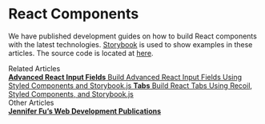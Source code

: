 
<Meta title="Introduction" />

<style>{`
  .subheading {
    --mediumdark: '#999999';
    font-weight: 900;
    font-size: 13px;
    color: #999;
    letter-spacing: 6px;
    line-height: 24px;
    text-transform: uppercase;
    margin-bottom: 12px;
    margin-top: 40px;
  }

  .link-list {
    display: grid;
    grid-template-columns: 1fr;
    row-gap: 10px;
  }

  @media (min-width: 620px) {
    .link-list {
      row-gap: 20px;
      column-gap: 20px;
      grid-template-columns: 1fr 1fr;
    }
  }

  @media all and (-ms-high-contrast:none) {
  .link-list {
      display: -ms-grid;
      -ms-grid-columns: 1fr 1fr;
    }
  }

  .link-item {
    display: block;
    padding: 20px 30px 20px 15px;
    border: 1px solid #00000010;
    border-radius: 5px;
    transition: background 150ms ease-out, border 150ms ease-out, transform 150ms ease-out;
    color: #333333;
    display: flex;
    align-items: flex-start;
  }

  .link-item:hover {
    border-color: #1EA7FD50;
    transform: translate3d(0, -3px, 0);
    box-shadow: rgba(0, 0, 0, 0.08) 0 3px 10px 0;
  }

  .link-item:active {
    border-color: #1EA7FD;
    transform: translate3d(0, 0, 0);
  }

  .link-item strong {
    font-weight: 700;
    display: block;
    margin-bottom: 2px;
  }
  
  .link-item img {
    height: 40px;
    width: 40px;
    margin-right: 15px;
    flex: none;
  }

  .link-item span {
    font-size: 14px;
    line-height: 20px;
  }

  .tip {
    display: inline-block;
    border-radius: 1em;
    font-size: 11px;
    line-height: 12px;
    font-weight: 700;
    background: #E7FDD8;
    color: #66BF3C;
    padding: 4px 12px;
    margin-right: 10px;
    vertical-align: top;
  }

  .tip-wrapper {
    font-size: 13px;
    line-height: 20px;
    margin-top: 40px;
    margin-bottom: 40px;
  }

  .tip-wrapper code {
    font-size: 12px;
    display: inline-block;
  }
`}</style>

# React Components

We have published development guides on how to build React components with the latest technologies.
[Storybook](https://storybook.js.org/) is used to show examples in these articles. The source code is located at [here](https://github.com/JenniferFuBook/react-components).

<div className="subheading">Related Articles</div>

<div className="link-list">
  <a
    className="link-item"
    href="https://medium.com/better-programming/build-advanced-react-input-fields-using-styled-components-and-storybook-js-a231b9b2438#e765-bf98276875df"
    target="_blank"
  >
    <span>
      <strong>Advanced React Input Fields</strong>
      Build Advanced React Input Fields Using Styled Components and Storybook.js
    </span>
  </a>
  <a
    className="link-item"
    href="https://medium.com/better-programming/build-react-tabs-using-recoil-styled-components-and-storybook-js-4ad534cef007"
    target="_blank"
  >
    <span>
      <strong>Tabs</strong>
      Build React Tabs Using Recoil, Styled Components, and Storybook.js
    </span>
  </a>
</div>

<div className="subheading">Other Articles</div>
<div className="link-list">
  <a
    className="link-item"
    href="https://jenniferfubook.medium.com/jennifer-fus-web-development-publications-1a887e4454af"
    target="_blank"
  >
    <span>
      <strong>Jennifer Fu’s Web Development Publications</strong>
    </span>
  </a>
</div>
